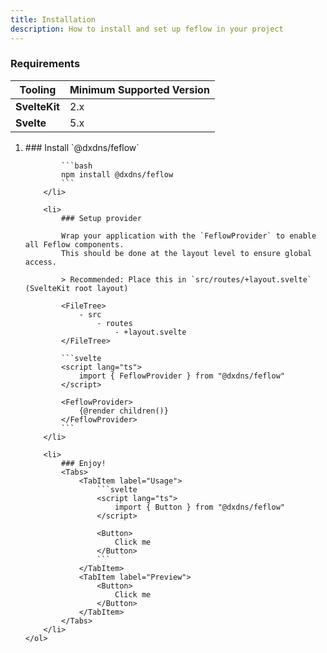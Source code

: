 ```yaml
---
title: Installation
description: How to install and set up feflow in your project
---
```


### Requirements

| Tooling     | Minimum Supported Version |
|-------------|---------------------------|
| **SvelteKit** | 2.x                       |
| **Svelte**    | 5.x                       |

<Steps>
    <ol>
        <li>
            ### Install `@dxdns/feflow`

            ```bash
            npm install @dxdns/feflow
            ```
        </li>
        
        <li>
            ### Setup provider

            Wrap your application with the `FeflowProvider` to enable all Feflow components.  
            This should be done at the layout level to ensure global access.

            > Recommended: Place this in `src/routes/+layout.svelte` (SvelteKit root layout)
            
            <FileTree>
                - src
                    - routes
                        - +layout.svelte
            </FileTree>

            ```svelte
            <script lang="ts">
                import { FeflowProvider } from "@dxdns/feflow"
            </script>

            <FeflowProvider>
                {@render children()}
            </FeflowProvider>
            ```
        </li>

        <li>
            ### Enjoy!
            <Tabs>
                <TabItem label="Usage">
                    ```svelte
                    <script lang="ts">
                        import { Button } from "@dxdns/feflow"
                    </script>

                    <Button>
                        Click me
                    </Button>
                    ```
                </TabItem>
                <TabItem label="Preview">
                    <Button>
                        Click me
                    </Button>
                </TabItem>
            </Tabs>
        </li>
    </ol>
</Steps>